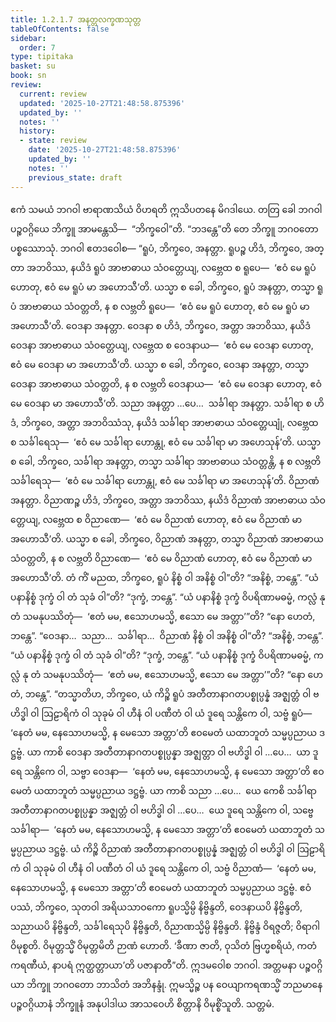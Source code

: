 ```yaml
---
title: 1.2.1.7 အနတ္တလက္ခဏသုတ္တ
tableOfContents: false
sidebar:
  order: 7
type: tipitaka
basket: su
book: sn
review:
  current: review
  updated: '2025-10-27T21:48:58.875396'
  updated_by: ''
  notes: ''
  history:
  - state: review
    date: '2025-10-27T21:48:58.875396'
    updated_by: ''
    notes: ''
    previous_state: draft
---
```



<ReviewStatus review={frontmatter.review} showDetails={true} />

<HypothesisAnnotation frontmatter={frontmatter} />

<DynamicBreadcrumb />

<Division number="59" book="sn" e="ch" v="18" p="288">

<Paragraph number="297" book="sn">
ဧကံ သမယံ ဘဂဝါ ဗာရာဏသိယံ ဝိဟရတိ ဣသိပတနေ မိဂဒါယေ. တတြ ခေါ ဘဂဝါ ပဉ္စဝဂ္ဂိယေ ဘိက္ခူ အာမန္တေသိ—  “ဘိက္ခဝေါ”တိ. “ဘဒန္တေ”တိ တေ ဘိက္ခူ ဘဂဝတော ပစ္စဿောသုံ. ဘဂဝါ ဧတဒဝေါစ—
</Paragraph>

<Paragraph number="298" book="sn">
“ရူပံ, ဘိက္ခဝေ, အနတ္တာ. ရူပဉ္စ ဟိဒံ, ဘိက္ခဝေ, အတ္တာ အဘဝိဿ, နယိဒံ ရူပံ အာဗာဓာယ သံဝတ္တေယျ, လဗ္ဘေထ စ ရူပေ—  ‘ဧဝံ မေ ရူပံ ဟောတု, ဧဝံ မေ ရူပံ မာ အဟောသီ’တိ. ယသ္မာ စ ခေါ, ဘိက္ခဝေ, ရူပံ အနတ္တာ, တသ္မာ ရူပံ အာဗာဓာယ သံဝတ္တတိ, န စ လဗ္ဘတိ ရူပေ—  ‘ဧဝံ မေ ရူပံ ဟောတု, ဧဝံ မေ ရူပံ မာ အဟောသီ’တိ.
</Paragraph>

<Paragraph number="299" book="sn">
ဝေဒနာ အနတ္တာ. ဝေဒနာ စ ဟိဒံ, ဘိက္ခဝေ, အတ္တာ အဘဝိဿ, နယိဒံ ဝေဒနာ အာဗာဓာယ သံဝတ္တေယျ, လဗ္ဘေထ စ ဝေဒနာယ—  ‘ဧဝံ မေ ဝေဒနာ ဟောတု, ဧဝံ မေ ဝေဒနာ မာ အဟောသီ’တိ. ယသ္မာ စ ခေါ, ဘိက္ခဝေ, ဝေဒနာ အနတ္တာ, တသ္မာ ဝေဒနာ အာဗာဓာယ သံဝတ္တတိ, န စ လဗ္ဘတိ ဝေဒနာယ—  ‘ဧဝံ မေ ဝေဒနာ ဟောတု, ဧဝံ မေ ဝေဒနာ မာ အဟောသီ’တိ.
</Paragraph>

<Paragraph number="300" book="sn">
သညာ အနတ္တာ …ပေ…  သင်္ခါရာ အနတ္တာ. သင်္ခါရာ စ ဟိဒံ, ဘိက္ခဝေ, အတ္တာ အဘဝိဿံသု, နယိဒံ သင်္ခါရာ အာဗာဓာယ သံဝတ္တေယျုံ, လဗ္ဘေထ စ သင်္ခါရေသု—  ‘ဧဝံ မေ သင်္ခါရာ ဟောန္တု, ဧဝံ မေ သင်္ခါရာ မာ အဟေသုန်’တိ. ယသ္မာ စ ခေါ, ဘိက္ခဝေ, သင်္ခါရာ အနတ္တာ, တသ္မာ သင်္ခါရာ အာဗာဓာယ သံဝတ္တန္တိ, န စ လဗ္ဘတိ သင်္ခါရေသု—  ‘ဧဝံ မေ သင်္ခါရာ ဟောန္တု, ဧဝံ မေ သင်္ခါရာ မာ အဟေသုန်’တိ.
</Paragraph>

<Paragraph number="301" book="sn">
ဝိညာဏံ အနတ္တာ. ဝိညာဏဉ္စ ဟိဒံ, ဘိက္ခဝေ, အတ္တာ အဘဝိဿ, နယိဒံ ဝိညာဏံ အာဗာဓာယ သံဝတ္တေယျ, လဗ္ဘေထ စ ဝိညာဏေ—  ‘ဧဝံ မေ ဝိညာဏံ ဟောတု, ဧဝံ မေ ဝိညာဏံ မာ အဟောသီ’တိ. ယသ္မာ စ ခေါ, ဘိက္ခဝေ, ဝိညာဏံ အနတ္တာ, တသ္မာ ဝိညာဏံ အာဗာဓာယ သံဝတ္တတိ, န စ လဗ္ဘတိ ဝိညာဏေ—  ‘ဧဝံ မေ ဝိညာဏံ ဟောတု, ဧဝံ မေ ဝိညာဏံ မာ အဟောသီ’တိ.
</Paragraph>

<Paragraph number="302" book="sn">
တံ ကိံ မညထ, ဘိက္ခဝေ, ရူပံ နိစ္စံ ဝါ အနိစ္စံ ဝါ”တိ? “အနိစ္စံ, ဘန္တေ”. “ယံ ပနာနိစ္စံ ဒုက္ခံ ဝါ တံ သုခံ ဝါ”တိ? “ဒုက္ခံ, ဘန္တေ”. “ယံ ပနာနိစ္စံ ဒုက္ခံ ဝိပရိဏာမဓမ္မံ, ကလ္လံ နု တံ သမနုပဿိတုံ—  ‘ဧတံ မမ, ဧသောဟမသ္မိ, ဧသော မေ အတ္တာ’”တိ? “နော ဟေတံ, ဘန္တေ”. “ဝေဒနာ…  သညာ…  သင်္ခါရာ…  ဝိညာဏံ နိစ္စံ ဝါ အနိစ္စံ ဝါ”တိ? “အနိစ္စံ, ဘန္တေ”. “ယံ ပနာနိစ္စံ ဒုက္ခံ ဝါ တံ သုခံ ဝါ”တိ? “ဒုက္ခံ, ဘန္တေ”. “ယံ ပနာနိစ္စံ ဒုက္ခံ ဝိပရိဏာမဓမ္မံ, ကလ္လံ နု တံ သမနုပဿိတုံ—  ‘ဧတံ မမ, ဧသောဟမသ္မိ, ဧသော မေ အတ္တာ’”တိ? “နော ဟေတံ, ဘန္တေ”.
</Paragraph>

<Paragraph number="303" book="sn">
“တသ္မာတိဟ, ဘိက္ခဝေ, ယံ ကိဉ္စိ ရူပံ အတီတာနာဂတပစ္စုပ္ပန္နံ အဇ္ဈတ္တံ ဝါ ဗဟိဒ္ဓါ ဝါ ဩဠာရိကံ ဝါ သုခုမံ ဝါ ဟီနံ ဝါ ပဏီတံ ဝါ ယံ ဒူရေ သန္တိကေ ဝါ, သဗ္ဗံ ရူပံ—  ‘နေတံ မမ, နေသောဟမသ္မိ, န မေသော အတ္တာ’တိ ဧဝမေတံ ယထာဘူတံ သမ္မပ္ပညာယ ဒဋ္ဌဗ္ဗံ.
</Paragraph>

<Paragraph number="304" book="sn">
ယာ ကာစိ ဝေဒနာ အတီတာနာဂတပစ္စုပ္ပန္နာ အဇ္ဈတ္တာ ဝါ ဗဟိဒ္ဓါ ဝါ …ပေ…  ယာ ဒူရေ သန္တိကေ ဝါ, သဗ္ဗာ ဝေဒနာ—  ‘နေတံ မမ, နေသောဟမသ္မိ, န မေသော အတ္တာ’တိ ဧဝမေတံ ယထာဘူတံ သမ္မပ္ပညာယ ဒဋ္ဌဗ္ဗံ.
</Paragraph>

<Paragraph number="305" book="sn">
ယာ ကာစိ သညာ …ပေ…  ယေ ကေစိ သင်္ခါရာ အတီတာနာဂတပစ္စုပ္ပန္နာ အဇ္ဈတ္တံ ဝါ ဗဟိဒ္ဓါ ဝါ …ပေ…  ယေ ဒူရေ သန္တိကေ ဝါ, သဗ္ဗေ သင်္ခါရာ—  ‘နေတံ မမ, နေသောဟမသ္မိ, န မေသော အတ္တာ’တိ ဧဝမေတံ ယထာဘူတံ သမ္မပ္ပညာယ ဒဋ္ဌဗ္ဗံ.
</Paragraph>

<Paragraph number="306" book="sn">
ယံ ကိဉ္စိ ဝိညာဏံ အတီတာနာဂတပစ္စုပ္ပန္နံ အဇ္ဈတ္တံ ဝါ ဗဟိဒ္ဓါ ဝါ ဩဠာရိကံ ဝါ သုခုမံ ဝါ ဟီနံ ဝါ ပဏီတံ ဝါ ယံ ဒူရေ သန္တိကေ ဝါ, သဗ္ဗံ ဝိညာဏံ—  ‘နေတံ မမ, နေသောဟမသ္မိ, န မေသော အတ္တာ’တိ ဧဝမေတံ ယထာဘူတံ သမ္မပ္ပညာယ ဒဋ္ဌဗ္ဗံ.
</Paragraph>

<Paragraph number="307" book="sn">
ဧဝံ ပဿံ, ဘိက္ခဝေ, သုတဝါ အရိယသာဝကော ရူပသ္မိမ္ပိ နိဗ္ဗိန္ဒတိ, ဝေဒနာယပိ နိဗ္ဗိန္ဒတိ, သညာယပိ နိဗ္ဗိန္ဒတိ, သင်္ခါရေသုပိ နိဗ္ဗိန္ဒတိ, ဝိညာဏသ္မိမ္ပိ နိဗ္ဗိန္ဒတိ. နိဗ္ဗိန္ဒံ ဝိရဇ္ဇတိ; ဝိရာဂါ ဝိမုစ္စတိ. ဝိမုတ္တသ္မိံ ဝိမုတ္တမိတိ ဉာဏံ ဟောတိ. ‘ခီဏာ ဇာတိ, ဝုသိတံ ဗြဟ္မစရိယံ, ကတံ ကရဏီယံ, နာပရံ ဣတ္ထတ္တာယာ’တိ ပဇာနာတီ”တိ.
</Paragraph>

<Paragraph number="308" book="sn">
ဣဒမဝေါစ ဘဂဝါ. အတ္တမနာ ပဉ္စဝဂ္ဂိယာ ဘိက္ခူ ဘဂဝတော ဘာသိတံ အဘိနန္ဒုံ. ဣမသ္မိဉ္စ ပန ဝေယျာကရဏသ္မိံ ဘညမာနေ ပဉ္စဝဂ္ဂိယာနံ ဘိက္ခူနံ အနုပါဒါယ အာသဝေဟိ စိတ္တာနိ ဝိမုစ္စိံသူတိ.

</Paragraph>
</Division>

<Paragraph number="309" type="center" book="sn">
သတ္တမံ.
</Paragraph>